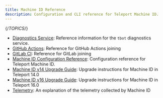 ```yaml
---
title: Machine ID Reference
description: Configuration and CLI reference for Teleport Machine ID.
---
```


{/*TOPICS*/}

- [Diagnostics Service](reference/diagnostics-service.mdx): Reference information for the `tbot` diagnostics service.
- [GitHub Actions](reference/github-actions.mdx): Reference for GitHub Actions joining
- [GitLab CI](reference/gitlab.mdx): Reference for GitLab joining
- [Machine ID Configuration Reference](reference/configuration.mdx): Configuration reference for Teleport Machine ID.
- [Machine ID v14 Upgrade Guide](reference/v14-upgrade-guide.mdx): Upgrade instructions for Machine ID in Teleport 14.0
- [Machine ID v16 Upgrade Guide](reference/v16-upgrade-guide.mdx): Upgrade instructions for Machine ID in Teleport 16.0
- [Telemetry](reference/telemetry.mdx): An explanation of the telemetry collected by Machine ID
